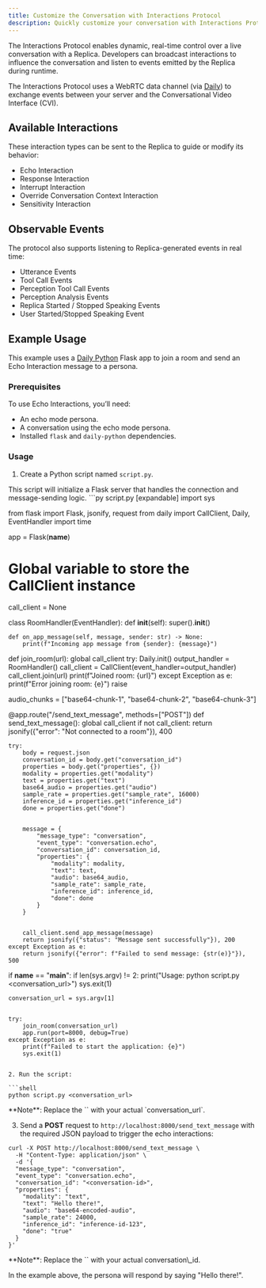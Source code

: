 ```yaml
---
title: Customize the Conversation with Interactions Protocol
description: Quickly customize your conversation with Interactions Protocol.
---
```


The Interactions Protocol enables dynamic, real-time control over a live conversation with a Replica. Developers can broadcast interactions to influence the conversation and listen to events emitted by the Replica during runtime.

The Interactions Protocol uses a WebRTC data channel (via [Daily](https://www.daily.co/)) to exchange events between your server and the Conversational Video Interface (CVI).

## Available Interactions

These interaction types can be sent to the Replica to guide or modify its behavior:

* Echo Interaction  
* Response Interaction  
* Interrupt Interaction  
* Override Conversation Context Interaction  
* Sensitivity Interaction

## Observable Events

The protocol also supports listening to Replica-generated events in real time:

* Utterance Events  
* Tool Call Events  
* Perception Tool Call Events  
* Perception Analysis Events  
* Replica Started / Stopped Speaking Events  
* User Started/Stopped Speaking Event

## Example Usage

This example uses a [Daily Python](https://docs.daily.co/reference/daily-python) Flask app to join a room and send an Echo Interaction message to a persona.

### Prerequisites

To use Echo Interactions, you’ll need:
* An echo mode persona.  
* A conversation using the echo mode persona.  
* Installed  `flask` and `daily-python` dependencies.

### Usage

1. Create a Python script named `script.py`.
<Info>
This script will initialize a Flask server that handles the connection and message-sending logic.
</Info>
```py script.py [expandable]
import sys


from flask import Flask, jsonify, request
from daily import CallClient, Daily, EventHandler
import time


app = Flask(__name__)


# Global variable to store the CallClient instance
call_client = None




class RoomHandler(EventHandler):
    def __init__(self):
        super().__init__()


    def on_app_message(self, message, sender: str) -> None:
        print(f"Incoming app message from {sender}: {message}")




def join_room(url):
    global call_client
    try:
        Daily.init()
        output_handler = RoomHandler()
        call_client = CallClient(event_handler=output_handler)
        call_client.join(url)
        print(f"Joined room: {url}")
    except Exception as e:
        print(f"Error joining room: {e}")
        raise


audio_chunks = ["base64-chunk-1", "base64-chunk-2", "base64-chunk-3"]




@app.route("/send_text_message", methods=["POST"])
def send_text_message():
    global call_client
    if not call_client:
        return jsonify({"error": "Not connected to a room"}), 400
   
    try:
        body = request.json
        conversation_id = body.get("conversation_id")
        properties = body.get("properties", {})
        modality = properties.get("modality")
        text = properties.get("text")
        base64_audio = properties.get("audio")
        sample_rate = properties.get("sample_rate", 16000)
        inference_id = properties.get("inference_id")
        done = properties.get("done")


        message = {
            "message_type": "conversation",
            "event_type": "conversation.echo",
            "conversation_id": conversation_id,
            "properties": {
                "modality": modality,
                "text": text,
                "audio": base64_audio,
                "sample_rate": sample_rate,
                "inference_id": inference_id,
                "done": done
            }
        }


        call_client.send_app_message(message)
        return jsonify({"status": "Message sent successfully"}), 200
    except Exception as e:
        return jsonify({"error": f"Failed to send message: {str(e)}"}), 500


if __name__ == "__main__":
    if len(sys.argv) != 2:
        print("Usage: python script.py <conversation_url>")
        sys.exit(1)


    conversation_url = sys.argv[1]


    try:
        join_room(conversation_url)
        app.run(port=8000, debug=True)
    except Exception as e:
        print(f"Failed to start the application: {e}")
        sys.exit(1)
```

2. Run the script:

```shell
python script.py <conversation_url>
```

<Note>
**Note**: Replace the `<conversation_url>` with your actual `conversation_url`.
</Note>

3. Send a **POST** request to `http://localhost:8000/send_text_message` with the required JSON payload to trigger the echo interactions:

```shell cURL
curl -X POST http://localhost:8000/send_text_message \
  -H "Content-Type: application/json" \
  -d '{
  "message_type": "conversation",
  "event_type": "conversation.echo",
  "conversation_id": "<conversation-id>",
  "properties": {
    "modality": "text",
    "text": "Hello there!",
    "audio": "base64-encoded-audio",
    "sample_rate": 24000,
    "inference_id": "inference-id-123",
    "done": "true"
  }
}'
```

<Note>
**Note**: Replace the `<conversation_id>` with your actual conversation\_id.
</Note>

In the example above, the persona will respond by saying "Hello there!".